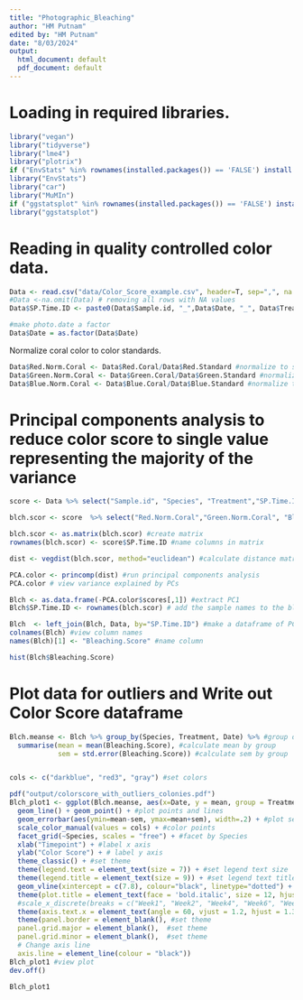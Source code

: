 ```yaml
---
title: "Photographic_Bleaching"
author: "HM Putnam"
edited by: "HM Putnam"
date: "8/03/2024"
output:
  html_document: default
  pdf_document: default
---
```


# Loading in required libraries. 
```r
library("vegan")
library("tidyverse")
library("lme4")
library("plotrix")
if ("EnvStats" %in% rownames(installed.packages()) == 'FALSE') install.packages('EnvStats') 
library("EnvStats")
library("car")
library("MuMIn")
if ("ggstatsplot" %in% rownames(installed.packages()) == 'FALSE') install.packages('ggstatsplot') 
library("ggstatsplot")

```

# Reading in quality controlled color data.
```r
Data <- read.csv("data/Color_Score_example.csv", header=T, sep=",", na.string="NA") #read in data file
#Data <-na.omit(Data) # removing all rows with NA values
Data$SP.Time.ID <- paste0(Data$Sample.id, "_",Data$Date, "_", Data$Treatment)# generating a grouping factor

#make photo.date a factor
Data$Date = as.factor(Data$Date)

```

Normalize coral color to color standards. 
```r
Data$Red.Norm.Coral <- Data$Red.Coral/Data$Red.Standard #normalize to standard
Data$Green.Norm.Coral <- Data$Green.Coral/Data$Green.Standard #normalize to standard
Data$Blue.Norm.Coral <- Data$Blue.Coral/Data$Blue.Standard #normalize to standard
```

# Principal components analysis to reduce color score to single value representing the majority of the variance
```r

score <- Data %>% select("Sample.id", "Species", "Treatment","SP.Time.ID", "Tank_Number", "Date",  "Red.Norm.Coral","Green.Norm.Coral", "Blue.Norm.Coral") #select columns from dataframe

blch.scor <- score  %>% select("Red.Norm.Coral","Green.Norm.Coral", "Blue.Norm.Coral") #subset dataframe for score matrix only

blch.scor <- as.matrix(blch.scor) #create matrix
rownames(blch.scor) <- score$SP.Time.ID #name columns in matrix

dist <- vegdist(blch.scor, method="euclidean") #calculate distance matrix of color scores

PCA.color <- princomp(dist) #run principal components analysis
PCA.color # view variance explained by PCs

Blch <- as.data.frame(-PCA.color$scores[,1]) #extract PC1
Blch$SP.Time.ID <- rownames(blch.scor) # add the sample names to the bleahcing score

Blch  <- left_join(Blch, Data, by="SP.Time.ID") #make a dataframe of PC1 and experiment factors
colnames(Blch) #view column names
names(Blch)[1] <- "Bleaching.Score" #name column

hist(Blch$Bleaching.Score)

```

# Plot data for outliers and Write out Color Score dataframe 
```r

Blch.meanse <- Blch %>% group_by(Species, Treatment, Date) %>% #group data by factors
  summarise(mean = mean(Bleaching.Score), #calculate mean by group
            sem = std.error(Bleaching.Score)) #calculate sem by group


cols <- c("darkblue", "red3", "gray") #set colors

pdf("output/colorscore_with_outliers_colonies.pdf")
Blch_plot1 <- ggplot(Blch.meanse, aes(x=Date, y = mean, group = Treatment, color = Treatment)) +
  geom_line() + geom_point() + #plot points and lines
  geom_errorbar(aes(ymin=mean-sem, ymax=mean+sem), width=.2) + #plot sem error bars
  scale_color_manual(values = cols) + #color points
  facet_grid(~Species, scales = "free") + #facet by Species
  xlab("Timepoint") + #label x axis
  ylab("Color Score") + # label y axis
  theme_classic() + #set theme
  theme(legend.text = element_text(size = 7)) + #set legend text size
  theme(legend.title = element_text(size = 9)) + #set legend text title size
  geom_vline(xintercept = c(7.8), colour="black", linetype="dotted") + #add vertical line
  theme(plot.title = element_text(face = 'bold.italic', size = 12, hjust = 0)) +  #set font
  #scale_x_discrete(breaks = c("Week1", "Week2", "Week4", "Week6", "Week8", "Week12", "Week16"), labels = c("1 week", "2 week", "4 week", "6 week", "8 week", "12 week", "16 week")) + #set breaks
  theme(axis.text.x = element_text(angle = 60, vjust = 1.2, hjust = 1.3)) + #Set the text angle
  theme(panel.border = element_blank(), #set theme
  panel.grid.major = element_blank(),  #set theme
  panel.grid.minor = element_blank(),  #set theme
  # Change axis line
  axis.line = element_line(colour = "black")) 
Blch_plot1 #view plot
dev.off()

Blch_plot1


```
